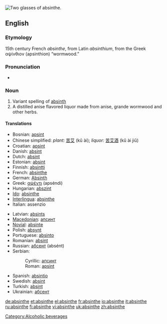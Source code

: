 [[Image:Two-absinthe-glasses.jpg|thumb|right|Two glasses of absinthe.]]
{{wikipedia}}
==English==

===Etymology===
15th century French ''absinthe'', from Latin ''absinthium'', from the Greek αψίνθιον (apsinthion) “wormwood.”

===Pronunciation===
* {{audio|en-us-absinthe.ogg|Audio (US)}}

===Noun===
{{en-noun}}

# Variant spelling of [[absinth]]
# A distilled anise flavored liquor made from anise, grande wormwood and other herbs.

====Translations====
{{trans-top|distilled anise liquor}}
* Bosnian: [[apsint]] {{m}}
* Chinese simplified: ''plant:'' [[苦艾]] (kǔ ài); ''liquor:'' [[苦艾酒]] (kǔ ài jiǔ)
* Croatian: [[apsint]] {{m}}
* Danish: [[absint]]
* Dutch: [[absint]]
* Estonian: [[absint]]
* Finnish: [[absintti]]
* French: [[#French|absinthe]] {{m}}
* German: [[Absinth]] {{m}}
* Greek: [[αψέντι]] (apséndi)
* Hungarian: [[abszint]]
* [[Ido]]: [[#Ido|absinthe]]
* [[Interlingua]]: [[#Interlingua|absinthe]]
* Italian: assenzio
{{trans-mid}}
* Latvian: [[absints]]
* [[Macedonian]]: [[апсинт]] {{m}}
* [[Novial]]: [[absinte]]
* Polish: [[absynt]] {{m}}
* Portuguese: [[absinto]] {{m}}
* Romanian: [[absint]]
* Russian: [[абсент]] (absént) {{m}}
* Serbian:
*: Cyrillic: [[апсинт]] {{m}}
*: Roman: [[apsint]] {{m}}
* Spanish: [[absintio]] {{m}}
* Swedish: [[absint]]
* Turkish: [[absint]]
* Ukrainian: [[абсент]] {{m}}
{{trans-bottom}}

[[Category:Alcoholic beverages]]

[[de:absinthe]]
[[et:absinthe]]
[[el:absinthe]]
[[fr:absinthe]]
[[io:absinthe]]
[[it:absinthe]]
[[ru:absinthe]]
[[fi:absinthe]]
[[vi:absinthe]]
[[uk:absinthe]]
[[zh:absinthe]]